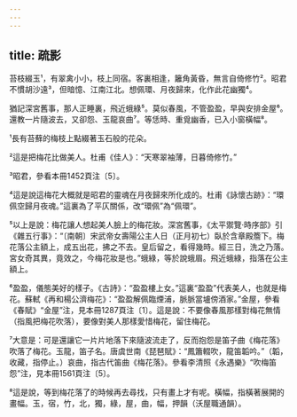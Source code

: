 ```yaml
---
---
---
```

title: 疏影
---



苔枝綴玉¹，有翠禽小小，枝上同宿。客裏相逢，籬角黃昏，無言自倚修竹²。昭君不慣胡沙遠³，但暗憶、江南江北。想佩環、月夜歸來，化作此花幽獨⁴。

猶記深宮舊事，那人正睡裏，飛近蛾綠⁵。莫似春風，不管盈盈，早與安排金屋⁶。還教一片隨波去，又卻怨、玉龍哀曲⁷。等恁時、重覓幽香，已入小窗橫幅⁸。

¹長有苔蘚的梅枝上點綴著玉石般的花朵。

²這是把梅花比做美人。杜甫《佳人》：“天寒翠袖薄，日暮倚修竹。”

³昭君，參看本冊1452頁注〔5〕。

⁴這是說這梅花大概就是昭君的靈魂在月夜歸來所化成的。杜甫《詠懷古跡》：“環佩空歸月夜魂。”這裏為了平仄關係，改“環佩”為“佩環”。

⁵以上是說：梅花讓人想起美人臉上的梅花妝。深宮舊事，《太平禦覽·時序部》引《雜五行事》：“〔南朝〕宋武帝女壽陽公主人日（正月初七）臥於含章殿簷下。梅花落公主額上，成五出花，拂之不去。皇后留之，看得幾時。經三日，洗之乃落。宮女奇其異，竟效之，今梅花妝是也。”蛾綠，等於說蛾眉。飛近蛾綠，指落在公主額上。

⁶盈盈，儀態美好的樣子。《古詩》：“盈盈樓上女。”這裏“盈盈”代表美人，也就是梅花。蘇軾《再和楊公濟梅花》：“盈盈解佩臨煙浦，脈脈當壚傍酒家。”金屋，參看《春賦》“金屋”注，見本冊1287頁注〔1〕。這是說：不要像春風那樣對梅花無情（指風把梅花吹落），要像對美人那樣愛惜梅花，留住梅花。

⁷大意是：可是還讓它一片片地落下來隨波流走了，反而抱怨是笛子曲《梅花落》吹落了梅花。玉龍，笛子名。唐虞世南《琵琶賦》：“鳳簫輟吹，龍笛韜吟。”（韜，收藏，指停止。）哀曲，指古代笛曲《梅花落》。參看李清照《永遇樂》“吹梅笛怨”注，見本冊1561頁注〔5〕。

⁸這是說，等到梅花落了的時候再去尋找，只有畫上才有呢。橫幅，指橫著展開的畫幅。玉，宿，竹，北，獨，綠，屋，曲，幅，押韻（沃屋職通韻）。